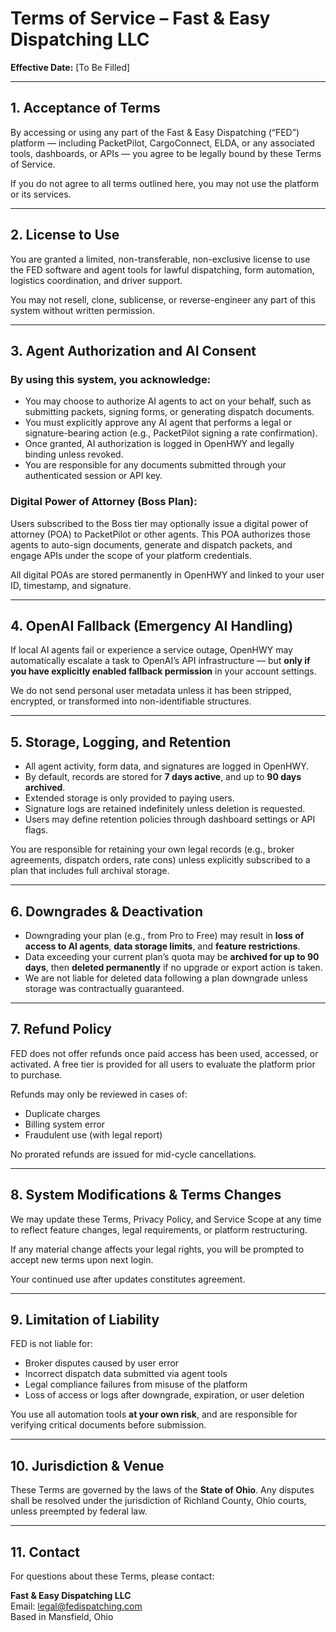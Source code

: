 # Terms of Service – Fast & Easy Dispatching LLC

**Effective Date:** [To Be Filled]

---

## 1. Acceptance of Terms

By accessing or using any part of the Fast & Easy Dispatching (“FED”) platform — including PacketPilot, CargoConnect, ELDA, or any associated tools, dashboards, or APIs — you agree to be legally bound by these Terms of Service.

If you do not agree to all terms outlined here, you may not use the platform or its services.

---

## 2. License to Use

You are granted a limited, non-transferable, non-exclusive license to use the FED software and agent tools for lawful dispatching, form automation, logistics coordination, and driver support.

You may not resell, clone, sublicense, or reverse-engineer any part of this system without written permission.

---

## 3. Agent Authorization and AI Consent

### By using this system, you acknowledge:

- You may choose to authorize AI agents to act on your behalf, such as submitting packets, signing forms, or generating dispatch documents.
- You must explicitly approve any AI agent that performs a legal or signature-bearing action (e.g., PacketPilot signing a rate confirmation).
- Once granted, AI authorization is logged in OpenHWY and legally binding unless revoked.
- You are responsible for any documents submitted through your authenticated session or API key.

### Digital Power of Attorney (Boss Plan):

Users subscribed to the Boss tier may optionally issue a digital power of attorney (POA) to PacketPilot or other agents. This POA authorizes those agents to auto-sign documents, generate and dispatch packets, and engage APIs under the scope of your platform credentials.

All digital POAs are stored permanently in OpenHWY and linked to your user ID, timestamp, and signature.

---

## 4. OpenAI Fallback (Emergency AI Handling)

If local AI agents fail or experience a service outage, OpenHWY may automatically escalate a task to OpenAI’s API infrastructure — but **only if you have explicitly enabled fallback permission** in your account settings.

We do not send personal user metadata unless it has been stripped, encrypted, or transformed into non-identifiable structures.

---

## 5. Storage, Logging, and Retention

- All agent activity, form data, and signatures are logged in OpenHWY.
- By default, records are stored for **7 days active**, and up to **90 days archived**.
- Extended storage is only provided to paying users.
- Signature logs are retained indefinitely unless deletion is requested.
- Users may define retention policies through dashboard settings or API flags.

You are responsible for retaining your own legal records (e.g., broker agreements, dispatch orders, rate cons) unless explicitly subscribed to a plan that includes full archival storage.

---

## 6. Downgrades & Deactivation

- Downgrading your plan (e.g., from Pro to Free) may result in **loss of access to AI agents**, **data storage limits**, and **feature restrictions**.
- Data exceeding your current plan’s quota may be **archived for up to 90 days**, then **deleted permanently** if no upgrade or export action is taken.
- We are not liable for deleted data following a plan downgrade unless storage was contractually guaranteed.

---

## 7. Refund Policy

FED does not offer refunds once paid access has been used, accessed, or activated. A free tier is provided for all users to evaluate the platform prior to purchase.

Refunds may only be reviewed in cases of:
- Duplicate charges
- Billing system error
- Fraudulent use (with legal report)

No prorated refunds are issued for mid-cycle cancellations.

---

## 8. System Modifications & Terms Changes

We may update these Terms, Privacy Policy, and Service Scope at any time to reflect feature changes, legal requirements, or platform restructuring.

If any material change affects your legal rights, you will be prompted to accept new terms upon next login.

Your continued use after updates constitutes agreement.

---

## 9. Limitation of Liability

FED is not liable for:
- Broker disputes caused by user error
- Incorrect dispatch data submitted via agent tools
- Legal compliance failures from misuse of the platform
- Loss of access or logs after downgrade, expiration, or user deletion

You use all automation tools **at your own risk**, and are responsible for verifying critical documents before submission.

---

## 10. Jurisdiction & Venue

These Terms are governed by the laws of the **State of Ohio**. Any disputes shall be resolved under the jurisdiction of Richland County, Ohio courts, unless preempted by federal law.

---

## 11. Contact

For questions about these Terms, please contact:

**Fast & Easy Dispatching LLC**  
Email: legal@fedispatching.com  
Based in Mansfield, Ohio  
